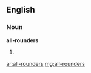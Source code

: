 ==English==

===Noun===
'''all-rounders'''

# {{plural of|all-rounder}}

[[ar:all-rounders]]
[[mg:all-rounders]]